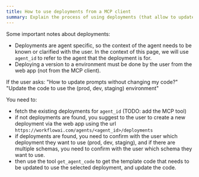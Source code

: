 ```yaml
---
title: How to use deployments from a MCP client
summary: Explain the process of using deployments (that allow to update prompts without changing code) from the context of a MCP client
---
```


Some important notes about deployments:
- Deployments are agent specific, so the context of the agent needs to be known or clarified with the user. In the context of this page, we will use `agent_id` to refer to the agent that the deployment is for.
- Deploying a version to a environment must be done by the user from the web app (not from the MCP client).

If the user asks:
"How to update prompts without changing my code?"
"Update the code to use the (prod, dev, staging) environment"

You need to:
- fetch the existing deployments for `agent_id` (TODO: add the MCP tool)
- if not deployments are found, you suggest to the user to create a new deployment via the web app using the url `https://workflowai.com/agents/<agent_id>/deployments`
- if deployments are found, you need to confirm with the user which deployment they want to use (prod, dev, staging), and if there are multiple schemas, you need to confirm with the user which schema they want to use.
- then use the tool `get_agent_code` to get the template code that needs to be updated to use the selected deployment, and update the code.
